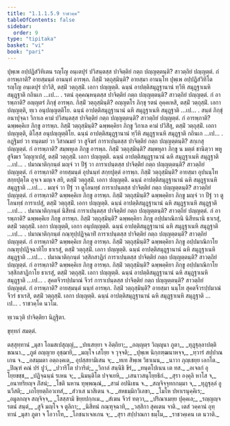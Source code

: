 ```yaml
---
title: "1.1.1.5.9 ราชวคฺค"
tableOfContents: false
sidebar:
  order: 9
type: "tipitaka"
basket: "vi"
book: "pari"
---
```



<DynamicBreadcrumb />

<Division number="136" book="pari">

<Paragraph number="209" book="pari">
ปุพฺเพ อปฺปฏิสํวิทิเตน รญฺโญ อนฺเตปุรํ ปวิสนฺตสฺส ปาจิตฺติยํ กตฺถ ปญฺญตฺตนฺติ? สาวตฺถิยํ ปญฺญตฺตํ. กํ อารพฺภาติ? อายสฺมนฺตํ อานนฺทํ อารพฺภ. กิสฺมิํ วตฺถุสฺมินฺติ? อายสฺมา อานนฺโท ปุพฺเพ อปฺปฏิสํวิทิโต รญฺโญ อนฺเตปุรํ ปาวิสิ, ตสฺมิํ วตฺถุสฺมิํ. เอกา ปญฺญตฺติ. ฉนฺนํ อาปตฺติสมุฏฺฐานานํ ทฺวีหิ สมุฏฺฐาเนหิ สมุฏฺฐาติ กถินเก …เป… .
</Paragraph>

</Division>
<Division number="137" book="pari">

<Paragraph number="210" book="pari">
รตนํ อุคฺคณฺหนฺตสฺส ปาจิตฺติยํ กตฺถ ปญฺญตฺตนฺติ? สาวตฺถิยํ ปญฺญตฺตํ. กํ อารพฺภาติ? อญฺญตรํ ภิกฺขุํ อารพฺภ. กิสฺมิํ วตฺถุสฺมินฺติ? อญฺญตโร ภิกฺขุ รตนํ อุคฺคเหสิ, ตสฺมิํ วตฺถุสฺมิํ. เอกา ปญฺญตฺติ, ทฺเว อนุปญฺญตฺติโย. ฉนฺนํ อาปตฺติสมุฏฺฐานานํ ฉหิ สมุฏฺฐาเนหิ สมุฏฺฐาติ …เป… .
</Paragraph>

</Division>
<Division number="138" book="pari">

<Paragraph number="211" book="pari">
สนฺตํ ภิกฺขุํ อนาปุจฺฉา วิกาเล คามํ ปวิสนฺตสฺส ปาจิตฺติยํ กตฺถ ปญฺญตฺตนฺติ? สาวตฺถิยํ ปญฺญตฺตํ. กํ อารพฺภาติ? ฉพฺพคฺคิเย ภิกฺขู อารพฺภ. กิสฺมิํ วตฺถุสฺมินฺติ? ฉพฺพคฺคิยา ภิกฺขู วิกาเล คามํ ปวิสิํสุ, ตสฺมิํ วตฺถุสฺมิํ. เอกา ปญฺญตฺติ, ติโสฺส อนุปญฺญตฺติโย. ฉนฺนํ อาปตฺติสมุฏฺฐานานํ ทฺวีหิ สมุฏฺฐาเนหิ สมุฏฺฐาติ กถินเก …เป… .
</Paragraph>

</Division>
<Division number="139" book="pari">

<Paragraph number="212" book="pari">
อฏฺฐิมยํ วา ทนฺตมยํ วา วิสาณมยํ วา สูจิฆรํ การาเปนฺตสฺส ปาจิตฺติยํ กตฺถ ปญฺญตฺตนฺติ? สกฺเกสุ ปญฺญตฺตํ. กํ อารพฺภาติ? สมฺพหุเล ภิกฺขู อารพฺภ. กิสฺมิํ วตฺถุสฺมินฺติ? สมฺพหุลา ภิกฺขู น มตฺตํ ชานิตฺวา พหู สูจิฆเร วิญฺญาเปสุํ, ตสฺมิํ วตฺถุสฺมิํ. เอกา ปญฺญตฺติ. ฉนฺนํ อาปตฺติสมุฏฺฐานานํ ฉหิ สมุฏฺฐาเนหิ สมุฏฺฐาติ …เป… .
</Paragraph>

</Division>
<Division number="140" book="pari">

<Paragraph number="213" book="pari">
ปมาณาติกฺกนฺตํ มญฺจํ วา ปีฐํ วา การาเปนฺตสฺส ปาจิตฺติยํ กตฺถ ปญฺญตฺตนฺติ? สาวตฺถิยํ ปญฺญตฺตํ. กํ อารพฺภาติ? อายสฺมนฺตํ อุปนนฺทํ สกฺยปุตฺตํ อารพฺภ. กิสฺมิํ วตฺถุสฺมินฺติ? อายสฺมา อุปนนฺโท สกฺยปุตฺโต อุจฺเจ มญฺเจ สยิ, ตสฺมิํ วตฺถุสฺมิํ. เอกา ปญฺญตฺติ. ฉนฺนํ อาปตฺติสมุฏฺฐานานํ ฉหิ สมุฏฺฐาเนหิ สมุฏฺฐาติ …เป… .
</Paragraph>

</Division>
<Division number="141" book="pari">

<Paragraph number="214" book="pari">
มญฺจํ วา ปีฐํ วา ตูโลนทฺธํ การาเปนฺตสฺส ปาจิตฺติยํ กตฺถ ปญฺญตฺตนฺติ? สาวตฺถิยํ ปญฺญตฺตํ. กํ อารพฺภาติ? ฉพฺพคฺคิเย ภิกฺขู อารพฺภ. กิสฺมิํ วตฺถุสฺมินฺติ? ฉพฺพคฺคิยา ภิกฺขู มญฺจํ วา ปีฐํ วา ตูโลนทฺธํ การาเปสุํ, ตสฺมิํ วตฺถุสฺมิํ. เอกา ปญฺญตฺติ. ฉนฺนํ อาปตฺติสมุฏฺฐานานํ ฉหิ สมุฏฺฐาเนหิ สมุฏฺฐาติ …เป… .
</Paragraph>

</Division>
<Division number="142" book="pari">

<Paragraph number="215" book="pari">
ปมาณาติกฺกนฺตํ นิสีทนํ การาเปนฺตสฺส ปาจิตฺติยํ กตฺถ ปญฺญตฺตนฺติ? สาวตฺถิยํ ปญฺญตฺตํ. กํ อารพฺภาติ? ฉพฺพคฺคิเย ภิกฺขู อารพฺภ. กิสฺมิํ วตฺถุสฺมินฺติ? ฉพฺพคฺคิยา ภิกฺขู อปฺปมาณิกานิ นิสีทนานิ ธาเรสุํ, ตสฺมิํ วตฺถุสฺมิํ. เอกา ปญฺญตฺติ, เอกา อนุปญฺญตฺติ. ฉนฺนํ อาปตฺติสมุฏฺฐานานํ ฉหิ สมุฏฺฐาเนหิ สมุฏฺฐาติ …เป… .
</Paragraph>

</Division>
<Division number="143" book="pari">

<Paragraph number="216" book="pari">
ปมาณาติกฺกนฺตํ กณฺฑุปฺปฏิจฺฉาทิํ การาเปนฺตสฺส ปาจิตฺติยํ กตฺถ ปญฺญตฺตนฺติ? สาวตฺถิยํ ปญฺญตฺตํ. กํ อารพฺภาติ? ฉพฺพคฺคิเย ภิกฺขู อารพฺภ. กิสฺมิํ วตฺถุสฺมินฺติ? ฉพฺพคฺคิยา ภิกฺขู อปฺปมาณิกาโย กณฺฑุปฺปฏิจฺฉาทิโย ธาเรสุํ, ตสฺมิํ วตฺถุสฺมิํ. เอกา ปญฺญตฺติ. ฉนฺนํ อาปตฺติสมุฏฺฐานานํ ฉหิ สมุฏฺฐาเนหิ สมุฏฺฐาติ …เป… .
</Paragraph>

</Division>
<Division number="144" book="pari">

<Paragraph number="217" book="pari">
ปมาณาติกฺกนฺตํ วสฺสิกสาฏิกํ การาเปนฺตสฺส ปาจิตฺติยํ กตฺถ ปญฺญตฺตนฺติ? สาวตฺถิยํ ปญฺญตฺตํ. กํ อารพฺภาติ? ฉพฺพคฺคิเย ภิกฺขู อารพฺภ. กิสฺมิํ วตฺถุสฺมินฺติ? ฉพฺพคฺคิยา ภิกฺขู อปฺปมาณิกาโย วสฺสิกสาฏิกาโย ธาเรสุํ, ตสฺมิํ วตฺถุสฺมิํ. เอกา ปญฺญตฺติ. ฉนฺนํ อาปตฺติสมุฏฺฐานานํ ฉหิ สมุฏฺฐาเนหิ สมุฏฺฐาติ …เป… .
</Paragraph>

</Division>
<Division number="145" book="pari">

<Paragraph number="218" book="pari">
สุคตจีวรปฺปมาณํ จีวรํ การาเปนฺตสฺส ปาจิตฺติยํ กตฺถ ปญฺญตฺตนฺติ? สาวตฺถิยํ ปญฺญตฺตํ. กํ อารพฺภาติ? อายสฺมนฺตํ นนฺทํ อารพฺภ. กิสฺมิํ วตฺถุสฺมินฺติ? อายสฺมา นนฺโท สุคตจีวรปฺปมาณํ จีวรํ ธาเรสิ, ตสฺมิํ วตฺถุสฺมิํ. เอกา ปญฺญตฺติ. ฉนฺนํ อาปตฺติสมุฏฺฐานานํ ฉหิ สมุฏฺฐาเนหิ สมุฏฺฐาติ …เป… .

</Paragraph>
</Division>

<Paragraph number="219" type="center" book="pari">
ราชวคฺโค นวโม.

  
ทฺเวนวุติ ปาจิตฺติยา นิฏฺฐิตา.

  
ขุทฺทกํ สมตฺตํ.



</Paragraph>

<Paragraph number="220" type="center" book="pari">
ตสฺสุทฺทานํ


</Paragraph>

<Paragraph number="221" type="verses" book="pari">
_มุสา โอมสเปสุญฺญํ,_  
_ปทเสยฺยา จ อิตฺถิยา;_  
_อญฺญตฺร วิญฺญุนา ภูตา,_  
_ทุฏฺฐุลฺลาปตฺติ ขณนา._  

</Paragraph>

<Paragraph number="222" type="verses" book="pari">
_ภูตํ อญฺญาย อุชฺฌายิ,_  
_มญฺโจ เสโยฺย จ วุจฺจติ;_  
_ปุพฺเพ นิกฺกฑฺฒนาหจฺจ,_  
_ทฺวารํ สปฺปาณเกน จ._  

</Paragraph>

<Paragraph number="223" type="verses" book="pari">
_อสมฺมตา อตฺถงฺคเต,_  
อุปสฺสยามิเสน จ;_  
_ทเท สิพฺเพ วิธาเนน,_  
_นาวา ภุญฺเชยฺย เอกโต._  

</Paragraph>

<Paragraph number="224" type="verses" book="pari">
_ปิณฺฑํ คณํ ปรํ ปูวํ,_  
_ปวาริโต ปวาริตํ;_  
_วิกาลํ สนฺนิธิ ขีรํ,_  
_ทนฺตโปเนน เต ทส._  

</Paragraph>

<Paragraph number="225" type="verses" book="pari">
_อเจลกํ อุโยฺยขชฺช,_  
_ปฏิจฺฉนฺนํ รเหน จ;_  
_นิมนฺติโต ปจฺจเยหิ,_  
_เสนาวสนุโยฺยธิกํ._  

</Paragraph>

<Paragraph number="226" type="verses" book="pari">
_สุรา องฺคุลิ หาโส จ,_  
_อนาทริยญฺจ ภิํสนํ;_  
_โชติ นหาน ทุพฺพณฺณํ,_  
_สามํ อปนิเธน จ._  

</Paragraph>

<Paragraph number="227" type="verses" book="pari">
_สญฺจิจฺจุทกกมฺมา จ,_  
_ทุฏฺฐุลฺลํ อูนวีสติ;_  
_เถไยฺยตฺถิอวเทสํ,_  
_สํวาเส นาสิเตน จ._  

</Paragraph>

<Paragraph number="228" type="verses" book="pari">
_สหธมฺมิกวิเลขา,_  
_โมโห ปหาเรนุคฺคิเร;_  
_อมูลกญฺจ สญฺจิจฺจ,_  
_โสสฺสามิ ขิยฺยปกฺกเม._  

</Paragraph>

<Paragraph number="229" type="verses" book="pari">
_สํเฆน จีวรํ ทตฺวา,_  
_ปริณาเมยฺย ปุคฺคเล;_  
_รญฺญญฺจ รตนํ สนฺตํ,_  
_สูจิ มญฺโจ จ ตูลิกา;_  
_นิสีทนํ กณฺฑุจฺฉาทิ,_  
_วสฺสิกา สุคเตน จาติ._  


</Paragraph>

<Paragraph number="230" type="center" book="pari">
เตสํ วคฺคานํ อุทฺทานํ


</Paragraph>

<Paragraph number="231" type="verses" book="pari">
_มุสา ภูตา จ โอวาโท,_  
_โภชนาเจลเกน จ;_  
_สุรา สปฺปาณกา ธมฺโม,_  
_ราชวคฺเคน เต นวาติ._
</Paragraph>